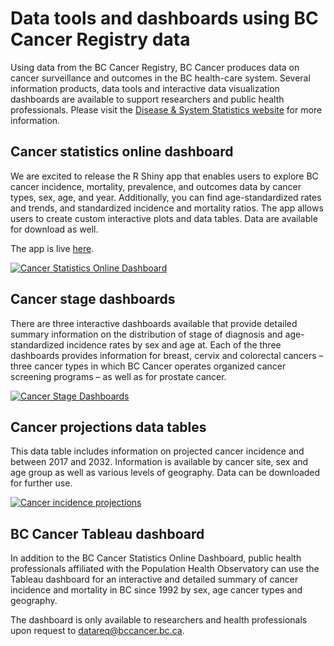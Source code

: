 # Data tools and dashboards using BC Cancer Registry data

Using data from the BC Cancer Registry, BC Cancer produces data on cancer surveillance and outcomes in the BC health-care system. Several information products, data tools and interactive data visualization dashboards are available to support researchers and public health professionals. Please visit the [Disease & System Statistics website](http://www.bccancer.bc.ca/health-info/disease-system-statistics){target="_blank"} for more information.

## Cancer statistics online dashboard

We are excited to release the R Shiny app that enables users to explore BC cancer incidence, mortality, prevalence, and outcomes data by cancer types, sex, age, and year. Additionally, you can find age-standardized rates and trends, and standardized incidence and mortality ratios. The app allows users to create custom interactive plots and data tables. Data are available for download as well.

The app is live [here](https://bccandataanalytics.shinyapps.io/IncidenceCounts/){target="_blank"}.

[![](images/incidence_GIF_high_480_pixel.gif "Cancer Statistics Online Dashboard")](https://bccandataanalytics.shinyapps.io/IncidenceCounts/)

## Cancer stage dashboards

There are three interactive dashboards available that provide detailed summary information on the distribution of stage of diagnosis and age-standardized incidence rates by sex and age at. Each of the three dashboards provides information for breast, cervix and colorectal cancers -- three cancer types in which BC Cancer operates organized cancer screening programs -- as well as for prostate cancer.

[![](images/BC%20Stage%20dashboard%20report.png "Cancer Stage Dashboards")](http://www.bccancer.bc.ca/health-info/disease-system-statistics/other-reports)

## Cancer projections data tables

This data table includes information on projected cancer incidence and between 2017 and 2032. Information is available by cancer site, sex and age group as well as various levels of geography. Data can be downloaded for further use.

[![](images/screen%20shot%20data%20table.png "Cancer incidence projections")](http://www.bccancer.bc.ca/health-info/disease-system-statistics/other-reports)

## BC Cancer Tableau dashboard

In addition to the BC Cancer Statistics Online Dashboard, public health professionals affiliated with the Population Health Observatory can use the Tableau dashboard for an interactive and detailed summary of cancer incidence and mortality in BC since 1992 by sex, age cancer types and geography.

The dashboard is only available to researchers and health professionals upon request to [datareq\@bccancer.bc.ca](mailto:datareq@bccancer.bc.ca){.email}.
